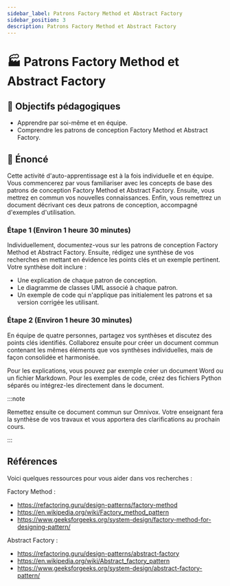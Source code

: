 ```yaml
---
sidebar_label: Patrons Factory Method et Abstract Factory
sidebar_position: 3
description: Patrons Factory Method et Abstract Factory
---
```


# 🏭 Patrons Factory Method et Abstract Factory

## 🎯 Objectifs pédagogiques

- Apprendre par soi-même et en équipe.
- Comprendre les patrons de conception Factory Method et Abstract Factory.

## 📜 Énoncé

Cette activité d'auto-apprentissage est à la fois individuelle et en équipe. Vous
commencerez par vous familiariser avec les concepts de base des patrons de
conception Factory Method et Abstract Factory. Ensuite, vous mettrez en commun
vos nouvelles connaissances. Enfin, vous remettrez un document décrivant ces deux
patrons de conception, accompagné d'exemples d'utilisation.

### Étape 1 (Environ 1 heure 30 minutes)

Individuellement, documentez-vous sur les patrons de conception Factory Method
et Abstract Factory. Ensuite, rédigez une synthèse de vos recherches en mettant
en évidence les points clés et un exemple pertinent. Votre synthèse doit inclure :

- Une explication de chaque patron de conception.
- Le diagramme de classes UML associé à chaque patron.
- Un exemple de code qui n'applique pas initialement les patrons et sa version corrigée les utilisant.

### Étape 2 (Environ 1 heure 30 minutes)

En équipe de quatre personnes, partagez vos synthèses et discutez des points
clés identifiés. Collaborez ensuite pour créer un document commun contenant les
mêmes éléments que vos synthèses individuelles, mais de façon consolidée et harmonisée.

Pour les explications, vous pouvez par exemple créer un document Word ou un
fichier Markdown. Pour les exemples de code, créez des fichiers Python séparés
ou intégrez-les directement dans le document.

:::note

Remettez ensuite ce document commun sur Omnivox. Votre enseignant fera la synthèse
de vos travaux et vous apportera des clarifications au prochain cours.

:::

## Références

Voici quelques ressources pour vous aider dans vos recherches :

Factory Method :
- https://refactoring.guru/design-patterns/factory-method
- https://en.wikipedia.org/wiki/Factory_method_pattern
- https://www.geeksforgeeks.org/system-design/factory-method-for-designing-pattern/

Abstract Factory :
- https://refactoring.guru/design-patterns/abstract-factory
- https://en.wikipedia.org/wiki/Abstract_factory_pattern
- https://www.geeksforgeeks.org/system-design/abstract-factory-pattern/